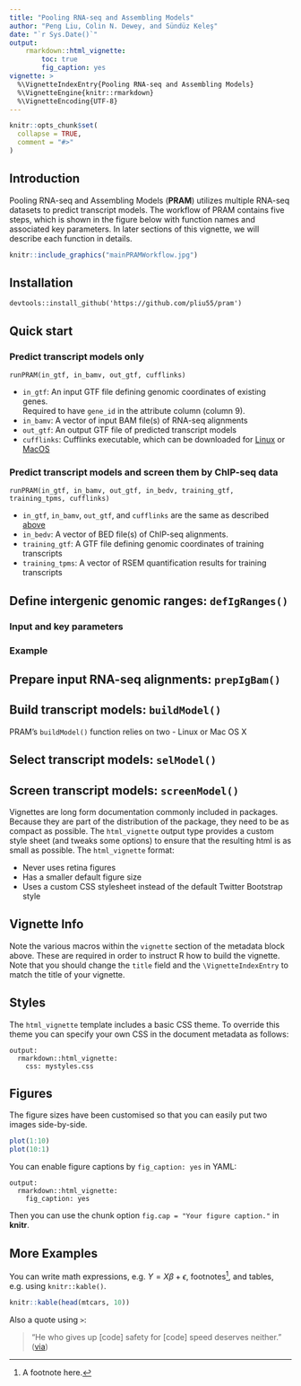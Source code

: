 ```yaml
---
title: "Pooling RNA-seq and Assembling Models"
author: "Peng Liu, Colin N. Dewey, and Sündüz Keleş"
date: "`r Sys.Date()`"
output: 
    rmarkdown::html_vignette:
        toc: true
        fig_caption: yes
vignette: >
  %\VignetteIndexEntry{Pooling RNA-seq and Assembling Models}
  %\VignetteEngine{knitr::rmarkdown}
  %\VignetteEncoding{UTF-8}
---
```


```r
knitr::opts_chunk$set(
  collapse = TRUE,
  comment = "#>"
)
```


## Introduction

Pooling RNA-seq and Assembling Models (__PRAM__) utilizes multiple RNA-seq 
datasets to predict transcript models.  The workflow of PRAM contains five 
steps, which is shown in 
the figure below with function names and associated key parameters.  In later
sections of this vignette, we will describe each function in details.

```r
knitr::include_graphics("mainPRAMWorkflow.jpg")
```

## Installation

```
devtools::install_github('https://github.com/pliu55/pram')
```

## Quick start

### Predict transcript models only
```
runPRAM(in_gtf, in_bamv, out_gtf, cufflinks)
```

- `in_gtf`:  An input GTF file defining genomic coordinates of existing genes.  
             Required to have `gene_id` in the attribute column (column 9).
- `in_bamv`:  A vector of input BAM file(s) of RNA-seq alignments
- `out_gtf`:  An output GTF file of predicted transcript models
- `cufflinks`: Cufflinks executable, which can be downloaded for 
  [Linux](http://cole-trapnell-lab.github.io/cufflinks/assets/downloads/cufflinks-2.2.1.Linux_x86_64.tar.gz) 
  or [MacOS](http://cole-trapnell-lab.github.io/cufflinks/assets/downloads/cufflinks-2.2.1.OSX_x86_64.tar.gz)


### Predict transcript models and screen them by ChIP-seq data
```
runPRAM(in_gtf, in_bamv, out_gtf, in_bedv, training_gtf, training_tpms, cufflinks)
```

- `in_gtf`, `in_bamv`, `out_gtf`, and `cufflinks` are the same as described
   [above](#predict-transcript-models-only)
- `in_bedv`:  A vector of BED file(s) of ChIP-seq alignments.
- `training_gtf`:  A GTF file defining genomic coordinates of training 
                   transcripts 
- `training_tpms`:  A vector of RSEM quantification results for training
                    transcripts


## Define intergenic genomic ranges: `defIgRanges()`

### Input and key parameters

### Example

## Prepare input RNA-seq alignments: `prepIgBam()`

## Build transcript models: `buildModel()`
PRAM's `buildModel()` function relies on two 
- Linux or Mac OS X

## Select transcript models: `selModel()`

## Screen transcript models: `screenModel()`

Vignettes are long form documentation commonly included in packages. Because they are part of the distribution of the package, they need to be as compact as possible. The `html_vignette` output type provides a custom style sheet (and tweaks some options) to ensure that the resulting html is as small as possible. The `html_vignette` format:

- Never uses retina figures
- Has a smaller default figure size
- Uses a custom CSS stylesheet instead of the default Twitter Bootstrap style

## Vignette Info

Note the various macros within the `vignette` section of the metadata block above. These are required in order to instruct R how to build the vignette. Note that you should change the `title` field and the `\VignetteIndexEntry` to match the title of your vignette.

## Styles

The `html_vignette` template includes a basic CSS theme. To override this theme you can specify your own CSS in the document metadata as follows:

    output: 
      rmarkdown::html_vignette:
        css: mystyles.css

## Figures

The figure sizes have been customised so that you can easily put two images side-by-side. 

```r
plot(1:10)
plot(10:1)
```

You can enable figure captions by `fig_caption: yes` in YAML:

    output:
      rmarkdown::html_vignette:
        fig_caption: yes

Then you can use the chunk option `fig.cap = "Your figure caption."` in **knitr**.

## More Examples

You can write math expressions, e.g. $Y = X\beta + \epsilon$, footnotes^[A footnote here.], and tables, e.g. using `knitr::kable()`.

```r
knitr::kable(head(mtcars, 10))
```

Also a quote using `>`:

> "He who gives up [code] safety for [code] speed deserves neither."
([via](https://twitter.com/hadleywickham/status/504368538874703872))
